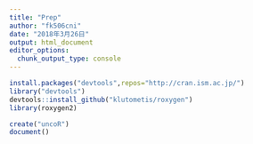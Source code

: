 ---
title: "Prep"
author: "fk506cni"
date: "2018年3月26日"
output: html_document
editor_options: 
  chunk_output_type: console
---
```{r}
install.packages("devtools",repos="http://cran.ism.ac.jp/")
library("devtools")
devtools::install_github("klutometis/roxygen")
library(roxygen2)
```

```{r}
create("uncoR")
document()
```

